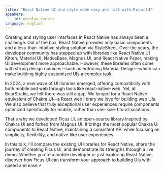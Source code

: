 ```yaml
---
title: "React Native UI and style made easy and fast with Ficus UI"
speakers:
  - id: nicolas-torion
language: english
---
```

Creating and styling user interfaces in React Native has always been a challenge. Out of the box, React Native provides only basic components and a less-than-intuitive styling solution via StyleSheet. Over the years, the developer community has stepped up with libraries like React Native UI Kitten, Material UI, NativeBase, Magnus UI, and React Native Paper, making UI development more approachable. However, these libraries often come with strong design opinions—such as enforcing Material Design—which can make building highly customized UIs a complex task.

In 2024, a new wave of UI libraries emerged, offering compatibility with both mobile and web through tools like react-native-web. Yet, at BearStudio, we felt there was still a gap. We longed for a React Native equivalent of Chakra UI—a React web library we love for building web UIs. We also believe that truly exceptional user experiences require components optimized specifically for mobile, rather than one-size-fits-all solutions.

That's why we developed Ficus UI, an open-source library inspired by Chakra UI and forked from Magnus UI. It brings the most popular Chakra UI components to React Native, maintaining a consistent API while focusing on simplicity, flexibility, and native-like user experiences.

In this talk, I’ll compare the existing UI libraries for React Native, share the journey of creating Ficus UI, and demonstrate its strengths through a live demo. Whether you're a mobile developer or just exploring React Native, discover how Ficus UI can transform your approach to building UIs with speed and ease ⚡️